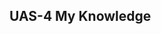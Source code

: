 ## UAS-4 My Knowledge

<!-- Cara saya mengkomunikasikan sebuah pengatahuan sebagai petunjuk bagi orang lain
1) saya tulis [makalah sebagai bahan utama](Rekomendasi%20Presentasi%20Efektif(Contoh%20Makalah).pdf)
2) lalu saya buat [transkrip ucapan lisan](Contoh%20Transkrip%20Presentasi.pdf)
3) kemudian saya kembangkan [slide pendukung trnsskrip](Rekomendasi%20Presentasi%20(Contoh%20Slides).pdf)
4) lalu saya memproduksivideo audio visual {{< video https://youtu.be/ZbghfMvnPZc>}} {{< video https://youtu.be/ZbghfMvnPZc>}} -->
